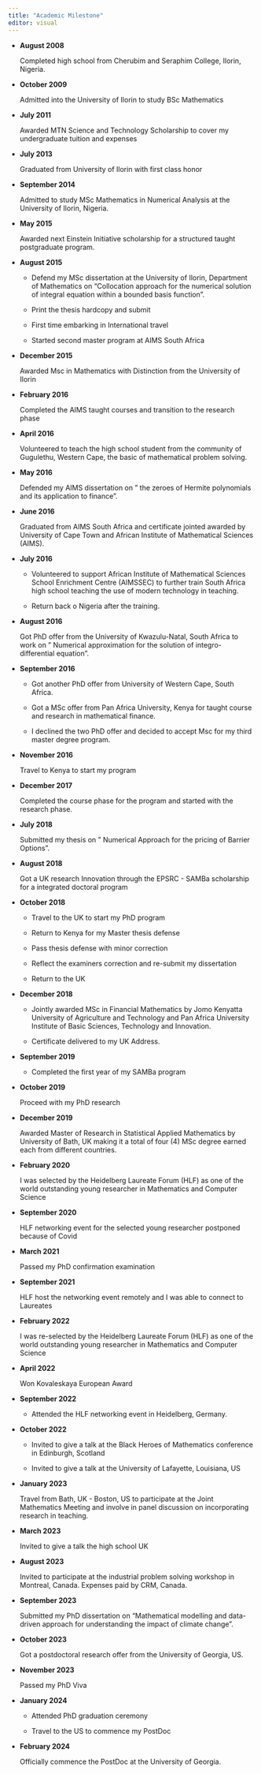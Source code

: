 ```yaml
---
title: "Academic Milestone"
editor: visual
---
```


-   **August 2008**

    Completed high school from Cherubim and Seraphim College, Ilorin, Nigeria.

-   **October 2009**

    Admitted into the University of Ilorin to study BSc Mathematics

-   **July 2011**

    Awarded MTN Science and Technology Scholarship to cover my undergraduate tuition and expenses

-   **July 2013**

    Graduated from University of Ilorin with first class honor

-   **September 2014**

    Admitted to study MSc Mathematics in Numerical Analysis at the University of Ilorin, Nigeria.

-   **May 2015**

    Awarded next Einstein Initiative scholarship for a structured taught postgraduate program.

-   **August 2015**

    -   Defend my MSc dissertation at the University of Ilorin, Department of Mathematics on "Collocation approach for the numerical solution of integral equation within a bounded basis function".

    -   Print the thesis hardcopy and submit

    -   First time embarking in International travel

    -   Started second master program at AIMS South Africa

-   **December 2015**

    Awarded Msc in Mathematics with Distinction from the University of Ilorin

-   **February 2016**

    Completed the AIMS taught courses and transition to the research phase

-   **April 2016**

    Volunteered to teach the high school student from the community of Gugulethu, Western Cape, the basic of mathematical problem solving.

-   **May 2016**

    Defended my AIMS dissertation on " the zeroes of Hermite polynomials and its application to finance".

-   **June 2016**

    Graduated from AIMS South Africa and certificate jointed awarded by University of Cape Town and African Institute of Mathematical Sciences (AIMS).

-   **July 2016**

    -   Volunteered to support African Institute of Mathematical Sciences School Enrichment Centre (AIMSSEC) to further train South Africa high school teaching the use of modern technology in teaching.

    -   Return back o Nigeria after the training.

-   **August 2016**

    Got PhD offer from the University of Kwazulu-Natal, South Africa to work on " Numerical approximation for the solution of integro-differential equation".

-   **September 2016**

    -   Got another PhD offer from University of Western Cape, South Africa.

    -   Got a MSc offer from Pan Africa University, Kenya for taught course and research in mathematical finance.

    -   I declined the two PhD offer and decided to accept Msc for my third master degree program.

-   **November 2016**

    Travel to Kenya to start my program

-   **December 2017**

    Completed the course phase for the program and started with the research phase.

-   **July 2018**

    Submitted my thesis on " Numerical Approach for the pricing of Barrier Options".

-   **August 2018**

    Got a UK research Innovation through the EPSRC - SAMBa scholarship for a integrated doctoral program

-   **October 2018**

    -   Travel to the UK to start my PhD program

    -   Return to Kenya for my Master thesis defense

    -   Pass thesis defense with minor correction

    -   Reflect the examiners correction and re-submit my dissertation

    -   Return to the UK

-   **December 2018**

    -   Jointly awarded MSc in Financial Mathematics by Jomo Kenyatta University of Agriculture and Technology and Pan Africa University Institute of Basic Sciences, Technology and Innovation.

    -   Certificate delivered to my UK Address.

-   **September 2019**

    -   Completed the first year of my SAMBa program

-   **October 2019**

    Proceed with my PhD research

-   **December 2019**

    Awarded Master of Research in Statistical Applied Mathematics by University of Bath, UK making it a total of four (4) MSc degree earned each from different countries.

-   **February 2020**

    I was selected by the Heidelberg Laureate Forum (HLF) as one of the world outstanding young researcher in Mathematics and Computer Science

-   **September 2020**

    HLF networking event for the selected young researcher postponed because of Covid

-   **March 2021**

    Passed my PhD confirmation examination

-   **September 2021**

    HLF host the networking event remotely and I was able to connect to Laureates

-   **February 2022**

    I was re-selected by the Heidelberg Laureate Forum (HLF) as one of the world outstanding young researcher in Mathematics and Computer Science

-   **April 2022**

    Won Kovaleskaya European Award

-   **September 2022**

    -   Attended the HLF networking event in Heidelberg, Germany.

-   **October 2022**

    -   Invited to give a talk at the Black Heroes of Mathematics conference in Edinburgh, Scotland

    -   Invited to give a talk at the University of Lafayette, Louisiana, US

-   **January 2023**

    Travel from Bath, UK - Boston, US to participate at the Joint Mathematics Meeting and involve in panel discussion on incorporating research in teaching.

-   **March 2023**

    Invited to give a talk the high school UK

-   **August 2023**

    Invited to participate at the industrial problem solving workshop in Montreal, Canada. Expenses paid by CRM, Canada.

-   **September 2023**

    Submitted my PhD dissertation on "Mathematical modelling and data-driven approach for understanding the impact of climate change".

-   **October 2023**

    Got a postdoctoral research offer from the University of Georgia, US.

-   **November 2023**

    Passed my PhD Viva

-   **January 2024**

    -   Attended PhD graduation ceremony

    -   Travel to the US to commence my PostDoc

-   **February 2024**

    Officially commence the PostDoc at the University of Georgia.
